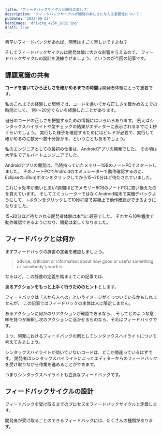```yaml
---
title: 'フィードバックサイクルと開発の楽しさ'
description: 'フィードバックサイクルが開発の楽しさに与える重要性について'
pubDate: '2023-09-23'
heroImage: 'driving_4256_2832.jpg'
draft: true
---
```



素早いフィードバックがあれば、開発はすごく楽しいですよね？

そしてフィードバックサイクルは開発体験に大きな影響を与えるので、
フィードバックサイクルの設計を洗練させましょう、というのが今回の記事です。

## 課題意識の共有

**コードを書いてから正しさを確かめるまでの時間**は開発者体験にとって重要です。

私のこれまでの経験した環境では、コードを書いてから正しさを確かめるまでの時間として、
1秒〜20分ぐらいを経験したことがあります。

自分のコードの正しさを把握するための情報にはいろいろあります。
例えばシンタックスハイライトや型チェックの結果がエディターに表示されるまでに１秒ぐらいでしょう。
実行した様子を確認するためにはビルドが必要で、実行して確かめるのに数分〜数十分掛かる、ということもあるでしょう。

私のエンジニアとしての最初の仕事は、Androidアプリの開発でした。
その頃は大学生でアルバイトエンジニアでした。

Androidアプリの開発は、当時持っていたメモリー1GBのノートPCでスタートしました。
そのノートPCでAndroidのエミュレーターで動作確認するのに、
Eclipseの`▷`(Run)ボタンをクリックしてから15~20分ほど待たされていました。

これじゃ効率が悪いと思い1週間ほどでメモリー8GBのノートPCに買い換えたのを覚えています。
そしてエミュレーターではなくAndroid端末で実機デバックようにして、
`▷`ボタンをクリックして10秒程度で実機上で動作確認ができるようになりました。

15~20分ほど待たされる開発者体験は本当に最悪でした。
それから10秒程度で動作確認できるようになり、開発は楽しくなりました。

## フィードバックとは何か

まずフィードバックの辞書の定義を確認しましょう。

> advice, criticism or information about how good or useful something or somebody's work is
>
> <OxDictCite word="feedback" />

なるほど。この辞書の定義を踏まえてこの記事では、

**あるアクションをもっと上手く行うためのヒント**とします。

フィードバックは「人から人への」というイメージがくっついているかもしれませんが、
この記事ではフィードバックの主体は人に限定しません。

あるアクションに何かのリアクションが確認できるなら、
そしてどのような意味を持つか解釈し次のアクションに活かせるものなら、それはフィードバックです。

１つ、開発におけるフィードバックの例としてシンタックスハイライトについて考えてみましょう。

シンタックスハイライトが効いていないコードは、どこか間違っているはずです。
開発者はシンタックスハイライトによってエディターからのフィードバックを受け取りながら作業を進めることができます。

つまりシンタックスハイライトも立派なフィードバックです。

## フィードバックサイクルの設計

フィードバックを受け取るまでのプロセスをフィードバックサイクルと定義します。

開発者が受け取ることのできるフィードバックには、たくさんの種類があります。

